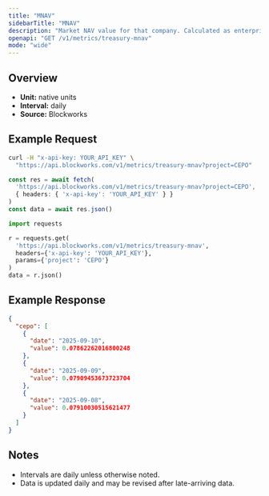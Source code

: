 ```yaml
---
title: "MNAV"
sidebarTitle: "MNAV"
description: "Market NAV value for that company. Calculated as enterprise value / NAV"
openapi: "GET /v1/metrics/treasury-mnav"
mode: "wide"
---
```


## Overview

- **Unit:** native units
- **Interval:** daily
- **Source:** Blockworks

## Example Request

<CodeGroup>

```bash cURL
curl -H "x-api-key: YOUR_API_KEY" \
  "https://api.blockworks.com/v1/metrics/treasury-mnav?project=CEPO"
```

```typescript TypeScript
const res = await fetch(
  'https://api.blockworks.com/v1/metrics/treasury-mnav?project=CEPO',
  { headers: { 'x-api-key': 'YOUR_API_KEY' } }
)
const data = await res.json()
```

```python Python
import requests

r = requests.get(
  'https://api.blockworks.com/v1/metrics/treasury-mnav',
  headers={'x-api-key': 'YOUR_API_KEY'},
  params={'project': 'CEPO'}
)
data = r.json()
```

</CodeGroup>

## Example Response

```json
{
  "cepo": [
    {
      "date": "2025-09-10",
      "value": 0.07862262016800248
    },
    {
      "date": "2025-09-09",
      "value": 0.07909453673723704
    },
    {
      "date": "2025-09-08",
      "value": 0.07910030515621477
    }
  ]
}
```

## Notes
- Intervals are daily unless otherwise noted.
- Data is updated daily and may be revised after late-arriving data.